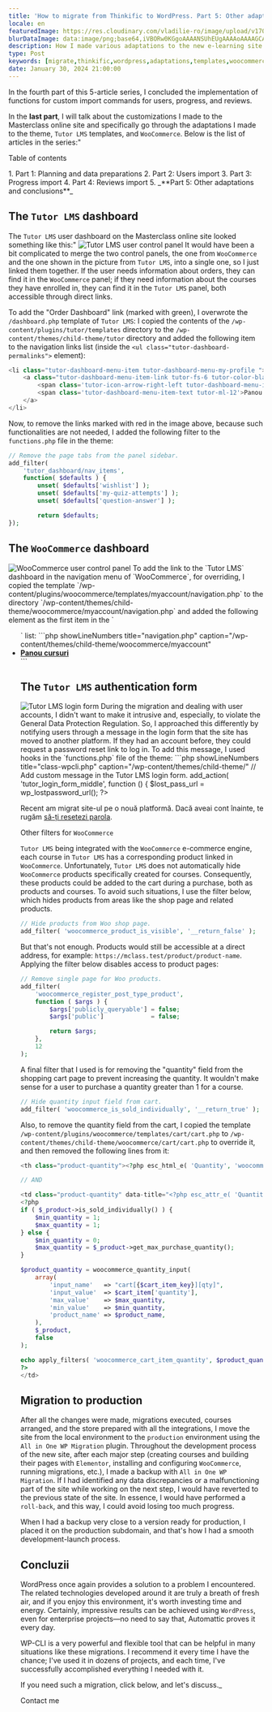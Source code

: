```yaml
---
title: 'How to migrate from Thinkific to WordPress. Part 5: Other adaptations and conclusions'
locale: en
featuredImage: https://res.cloudinary.com/vladilie-ro/image/upload/v1706196659/blog/1.%20migrate-thinkific-to-wordpress/v5ypjuldovovlpqw1cc3.webp
blurDataImage: data:image/png;base64,iVBORw0KGgoAAAANSUhEUgAAAAoAAAAGCAIAAAB1kpiRAAAACXBIWXMAAAPoAAAD6AG1e1JrAAAAxUlEQVR4nAG6AEX/ANLS0t/f3+vr6+3t6+/y8fHy7/X39+/y8ens693f3gCZr8qmutOqwtuyxNrK1+b7+/j8//75/Pv19/fo6u0AOG2gKGGRNGiYPHCgUoO2gLPNnNXgmtLels/ZkMrVAKO51qnA3J2zy52yzH+0yxSesQB4iABOWwBicgCKoQDHx8VaTTwkEgAnEwBRQSxNTjkEGREADQA/Vkxmk5oAHg8ARzATLxsAHQAAHgIAMyAGOiQNUTsgaU8yPSsXAbliTzFAqmUAAAAASUVORK5CYII=
description: How I made various adaptations to the new e-learning site using hooks and overriding Tutor LMS and WooCommerce templates.
type: Post
keywords: [migrate,thinkific,wordpress,adaptations,templates,woocommerce,tutor lms,hooks,dashboard,all in one wp migration]
date: January 30, 2024 21:00:00
---
```

In the <Link href="/blog/migrate-thinkific-wordpress-part-4-reviews-import">fourth part</Link> of this 5-article series, I concluded the implementation of functions for custom import commands for users, progress, and reviews.

In the **last part**, I will talk about the customizations I made to the Masterclass online site and specifically go through the adaptations I made to the theme, `Tutor LMS` templates, and `WooCommerce`.
Below is the list of articles in the series:"
<div className='rounded-md border p-2 bg-gray-50 dark:bg-slate-900'>
    <p>Table of contents</p>
    1. <Link href="/blog/migrate-thinkific-wordpress-part-1-planning-data-preparation">Part 1: Planning and data preparations</Link>
    2. <Link href="/blog/migrate-thinkific-wordpress-part-2-users-import">Part 2: Users import</Link>
    3. <Link href="/blog/migrate-thinkific-wordpress-part-3-progress-import">Part 3: Progress import</Link>
    4. <Link href="/blog/migrate-thinkific-wordpress-part-4-reviews-import">Part 4: Reviews import</Link>
    5. _**Part 5: Other adaptations and conclusions**_
</div>

## The `Tutor LMS` dashboard
The `Tutor LMS` user dashboard on the Masterclass online site looked something like this:"
<img src="https://res.cloudinary.com/vladilie-ro/image/upload/v1706616716/blog/1.%20migrate-thinkific-to-wordpress/tutor-lms-user-dashboard_do6uvi.webp" alt="Tutor LMS user control panel" className="rounded-md shadow-lg"/>
It would have been a bit complicated to merge the two control panels, the one from `WooCommerce` and the one shown in the picture from `Tutor LMS`, into a single one, so I just linked them together.
If the user needs information about orders, they can find it in the `WooCommerce` panel; if they need information about the courses they have enrolled in, they can find it in the `Tutor LMS` panel, both accessible through direct links.

To add the "Order Dashboard" link (marked with <span className="border border-green-500">green</span>), I overwrote the `/dashboard.php` template of `Tutor LMS`: I copied the contents of the `/wp-content/plugins/tutor/templates` directory to the `/wp-content/themes/child-theme/tutor` directory and added the following item to the navigation links list (inside the `<ul class="tutor-dashboard-permalinks">` element):
```php showLineNumbers title="dashboard.php" caption="/wp-content/themes/child-theme/tutor"
<li class="tutor-dashboard-menu-item tutor-dashboard-menu-my-profile ">
    <a class="tutor-dashboard-menu-item-link tutor-fs-6 tutor-color-black" href="<?php echo esc_url( wc_get_page_permalink( 'myaccount' ) ); ?>">
        <span class='tutor-icon-arrow-right-left tutor-dashboard-menu-item-icon'></span>
        <span class='tutor-dashboard-menu-item-text tutor-ml-12'>Panou de comenzi</span>
    </a>
</li>
```

Now, to remove the links marked with <span className="border border-red-500">red</span> in the image above, because such functionalities are not needed, I added the following filter to the `functions.php` file in the theme:
```php showLineNumbers title="functions.php" caption="/wp-content/themes/child-theme/tutor"
// Remove the page tabs from the panel sidebar.
add_filter(
    'tutor_dashboard/nav_items',
	function( $defaults ) {
        unset( $defaults['wishlist'] );
		unset( $defaults['my-quiz-attempts'] );
		unset( $defaults['question-answer'] );

		return $defaults;
});
```

## The `WooCommerce` dashboard
<img src="https://res.cloudinary.com/vladilie-ro/image/upload/v1706623254/blog/1.%20migrate-thinkific-to-wordpress/woocommerce-user-dashboard_wgteeh.webp" alt="WooCommerce user control panel" className="rounded-md shadow-lg"/>
To add the link to the `Tutor LMS` dashboard in the navigation menu of `WooCommerce`, for overriding, I copied the template `/wp-content/plugins/woocommerce/templates/myaccount/navigation.php` to the directory `/wp-content/themes/child-theme/woocommerce/myaccount/navigation.php` and added the following element as the first item in the `<ul>` list:
```php showLineNumbers title="navigation.php" caption="/wp-content/themes/child-theme/woocommerce/myaccount"
<li class="woocommerce-MyAccount-navigation-link woocommerce-MyAccount-navigation-link--dashboard">
    <a href="<?php echo esc_url( tutor_utils()->tutor_dashboard_url() ); ?>"><strong>Panou cursuri</strong></a>
</li>
```

## The `Tutor LMS` authentication form
<img src="https://res.cloudinary.com/vladilie-ro/image/upload/v1706624461/blog/1.%20migrate-thinkific-to-wordpress/tutor-login-form_ezqrm2.webp" alt="Tutor LMS login form" className="rounded-md shadow-lg"/>
During the migration and dealing with user accounts, I didn't want to make it intrusive and, especially, to violate the General Data Protection Regulation.
So, I approached this differently by notifying users through a message in the login form that the site has moved to another platform. If they had an account before, they could request a password reset link to log in.
To add this message, I used hooks in the `functions.php` file of the theme:
```php showLineNumbers title="class-wpcli.php" caption="/wp-content/themes/child-theme/"
// Add custom message in the Tutor LMS login form.
add_action(
    'tutor_login_form_middle',
    function () {
        $lost_pass_url = wp_lostpassword_url();
        ?>
        <p>Recent am migrat site-ul pe o nouă platformă. Dacă aveai cont înainte, te rugăm <a href="<?php echo esc_url( $lost_pass_url ); ?>">să-ți resetezi parola</a>.</p>
        <?php
    }
);
```

## Other filters for `WooCommerce`
`Tutor LMS` being integrated with the `WooCommerce` e-commerce engine, each course in `Tutor LMS` has a corresponding product linked in `WooCommerce`.
Unfortunately, `Tutor LMS` does not automatically hide `WooCommerce` products specifically created for courses.
Consequently, these products could be added to the cart during a purchase, both as products and courses.
To avoid such situations, I use the filter below, which hides products from areas like the shop page and related products.
```php showLineNumbers title="functions.php" caption="/wp-content/themes/child-theme/"
// Hide products from Woo shop page.
add_filter( 'woocommerce_product_is_visible', '__return_false' );
```

But that's not enough.
Products would still be accessible at a direct address, for example: `https://mclass.test/product/product-name`.
Applying the filter below disables access to product pages:
```php showLineNumbers title="functions.php" caption="/wp-content/themes/child-theme/"
// Remove single page for Woo products.
add_filter(
	'woocommerce_register_post_type_product',
	function ( $args ) {
		$args['publicly_queryable'] = false;
		$args['public']             = false;

		return $args;
	},
	12
);
```

A final filter that I used is for removing the "quantity" field from the shopping cart page to prevent increasing the quantity.
It wouldn't make sense for a user to purchase a quantity greater than 1 for a course.
```php showLineNumbers title="functions.php" caption="/wp-content/themes/child-theme/"
// Hide quantity input field from cart.
add_filter( 'woocommerce_is_sold_individually', '__return_true' );
```

Also, to remove the quantity field from the cart, I copied the template `/wp-content/plugins/woocommerce/templates/cart/cart.php` to `/wp-content/themes/child-theme/woocommerce/cart/cart.php` to override it, and then removed the following lines from it:
```php showLineNumbers title="cart.php" caption="/wp-content/themes/child-theme/woocommerce/cart/" {1, 5-29}
<th class="product-quantity"><?php esc_html_e( 'Quantity', 'woocommerce' ); ?></th>

// AND

<td class="product-quantity" data-title="<?php esc_attr_e( 'Quantity', 'woocommerce' ); ?>">
<?php
if ( $_product->is_sold_individually() ) {
    $min_quantity = 1;
    $max_quantity = 1;
} else {
    $min_quantity = 0;
    $max_quantity = $_product->get_max_purchase_quantity();
}

$product_quantity = woocommerce_quantity_input(
    array(
        'input_name'   => "cart[{$cart_item_key}][qty]",
        'input_value'  => $cart_item['quantity'],
        'max_value'    => $max_quantity,
        'min_value'    => $min_quantity,
        'product_name' => $product_name,
    ),
    $_product,
    false
);

echo apply_filters( 'woocommerce_cart_item_quantity', $product_quantity, $cart_item_key, $cart_item ); // PHPCS: XSS ok.
?>
</td>
```

## Migration to production
After all the changes were made, migrations executed, courses arranged, and the store prepared with all the integrations, I move the site from the local environment to the `production` environment using the `All in One WP Migration` plugin.
Throughout the development process of the new site, after each major step (creating courses and building their pages with `Elementor`, installing and configuring `WooCommerce`, running migrations, etc.), I made a backup with `All in One WP Migration`.
If I had identified any data discrepancies or a malfunctioning part of the site while working on the next step, I would have reverted to the previous state of the site.
In essence, I would have performed a `roll-back`, and this way, I could avoid losing too much progress.

When I had a backup very close to a version ready for production, I placed it on the production subdomain, and that's how I had a smooth development-launch process.

## Concluzii
WordPress once again provides a solution to a problem I encountered.
The related technologies developed around it are truly a breath of fresh air, and if you enjoy this environment, it's worth investing time and energy.
Certainly, impressive results can be achieved using `WordPress`, even for enterprise projects—no need to say that, Automattic proves it every day.

<Link href="https://wp-cli.org">WP-CLI</Link> is a very powerful and flexible tool that can be helpful in many situations like these migrations.
I recommend it every time I have the chance; I've used it in dozens of projects, and each time, I've successfully accomplished everything I needed with it.

<div className='mb-4 flex flex-col items-center rounded-md border border-blue-600 p-2'>
    <p className="text-center mt-0">If you need such a migration, click below, and let's discuss._</p>
    <Link href='/contact' className="animate-text-bg rounded-md bg-gradient-to-r from-blue-600 via-gray-600 to-green-500 bg-[length:400%] px-2 py-1 text-white hover:text-white">Contact me</Link>
</div>